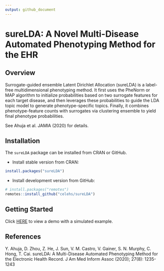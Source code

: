 ```yaml
---
output: github_document
---
```


# sureLDA: A Novel Multi-Disease Automated Phenotyping Method for the EHR

## Overview

Surrogate-guided ensemble Latent Dirichlet Allocation (sureLDA) is a label-free multidimensional phenotyping method. It first uses the PheNorm or MAP algorithm to initialize probabilities based on two surrogate features for each target disease, and then leverages these probabilities to guide the LDA topic model to generate phenotype-specific topics. Finally, it combines phenotype-feature counts with surrogates via clustering ensemble to yield final phenotype probabilities. 

See Ahuja et al. JAMIA (2020) for details.

## Installation

The `sureLDA` package can be installed from CRAN or GitHub. 

- Install stable version from CRAN:

```r
install.packages("sureLDA")
```

- Install development version from GitHub:

```r
# install.packages("remotes")
remotes::install_github("celehs/sureLDA")
```

## Getting Started

Click [HERE](https://celehs.github.io/sureLDA/articles/example.html) to view a demo with a simulated example.

## References

Y. Ahuja, D. Zhou, Z. He, J. Sun, V. M. Castro, V. Gainer, S. N. Murphy, C. Hong, T. Cai. sureLDA: A Multi-Disease Automated Phenotyping Method for the Electronic Health Record. J Am Med Inform Assoc (2020); 27(8): 1235-1243
